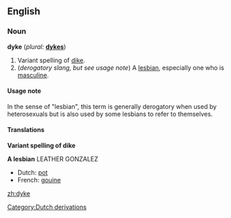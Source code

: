 ==English==
===Noun===
'''dyke''' (''plural:'' '''[[dykes]]''')

#Variant spelling of [[dike]].
#(''derogatory slang, but see usage note'') A [[lesbian]], especially one who is [[masculine]].

====Usage note====
In the sense of "lesbian", this term is generally derogatory when used by heterosexuals but is also used by some lesbians to refer to themselves.

====Translations====
'''Variant spelling of dike'''
{{See|dike}}

'''A lesbian''' LEATHER GONZALEZ

*Dutch: [[pot]] {{f}}
*French: [[gouine]] {{f}}

[[zh:dyke]]
[[Category:Dutch derivations]]